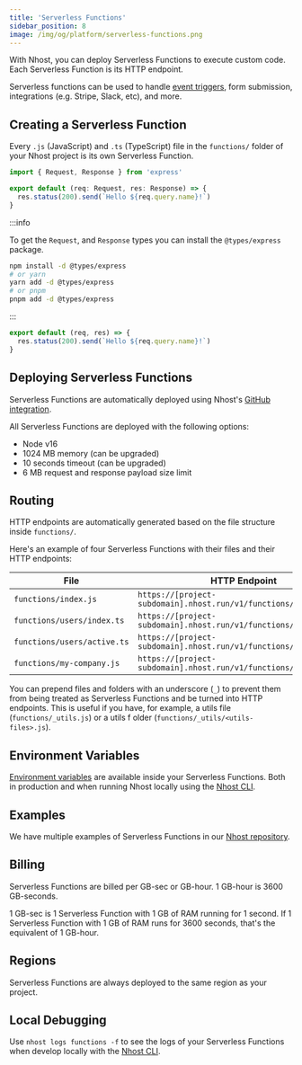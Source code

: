 ```yaml
---
title: 'Serverless Functions'
sidebar_position: 8
image: /img/og/platform/serverless-functions.png
---
```



With Nhost, you can deploy Serverless Functions to execute custom code. Each Serverless Function is its HTTP endpoint.

Serverless functions can be used to handle [event triggers](/platform/database/event-triggers), form submission, integrations (e.g. Stripe, Slack, etc), and more.

## Creating a Serverless Function

Every `.js` (JavaScript) and `.ts` (TypeScript) file in the `functions/` folder of your Nhost project is its own Serverless Function.

<Tabs groupId="language">
  <TabItem value="ts" label="TypeScript" default>

```ts title=functions/test.ts
import { Request, Response } from 'express'

export default (req: Request, res: Response) => {
  res.status(200).send(`Hello ${req.query.name}!`)
}
```

:::info

To get the `Request`, and `Response` types you can install the `@types/express` package.

```bash
npm install -d @types/express
# or yarn
yarn add -d @types/express
# or pnpm
pnpm add -d @types/express
```

:::

  </TabItem>
  <TabItem value="js" label="JavaScript">

```js title=functions/test.js
export default (req, res) => {
  res.status(200).send(`Hello ${req.query.name}!`)
}
```

  </TabItem>
</Tabs>

## Deploying Serverless Functions

Serverless Functions are automatically deployed using Nhost's [GitHub integration](/platform/github-integration).

All Serverless Functions are deployed with the following options:

- Node v16
- 1024 MB memory (can be upgraded)
- 10 seconds timeout (can be upgraded)
- 6 MB request and response payload size limit

## Routing

HTTP endpoints are automatically generated based on the file structure inside `functions/`.

Here's an example of four Serverless Functions with their files and their HTTP endpoints:

| File                        | HTTP Endpoint                                                     |
| --------------------------- | ----------------------------------------------------------------- |
| `functions/index.js`        | `https://[project-subdomain].nhost.run/v1/functions/`             |
| `functions/users/index.ts`  | `https://[project-subdomain].nhost.run/v1/functions/users`        |
| `functions/users/active.ts` | `https://[project-subdomain].nhost.run/v1/functions/users/active` |
| `functions/my-company.js`   | `https://[project-subdomain].nhost.run/v1/functions/my-company`   |

You can prepend files and folders with an underscore (`_`) to prevent them from being treated as Serverless Functions and
be turned into HTTP endpoints. This is useful if you have, for example, a utils file (`functions/_utils.js`) or a utils f
older (`functions/_utils/<utils-files>.js`).

## Environment Variables

[Environment variables](/platform/environment-variables) are available inside your Serverless Functions. Both in production and when running Nhost locally using the [Nhost CLI](/platform/cli).

## Examples

We have multiple examples of Serverless Functions in our [Nhost repository](https://github.com/nhost/nhost/tree/main/examples/serverless-functions).

## Billing

Serverless Functions are billed per GB-sec or GB-hour. 1 GB-hour is 3600 GB-seconds.

1 GB-sec is 1 Serverless Function with 1 GB of RAM running for 1 second. If 1 Serverless Function with 1 GB of RAM runs for 3600 seconds, that's the equivalent of 1 GB-hour.

## Regions

Serverless Functions are always deployed to the same region as your project.

## Local Debugging

Use `nhost logs functions -f` to see the logs of your Serverless Functions when develop locally with the [Nhost CLI](/platform/cli).
